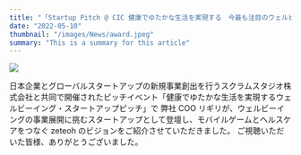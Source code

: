 ```yaml
---
title: "「Startup Pitch @ CIC 健康でゆたかな生活を実現する　今最も注目のウェルビーイング・スタートアップピッチ 」に登壇しました。"
date: "2022-05-10"
thumbnail: "/images/News/award.jpeg"
summary: "This is a summary for this article"
---
```


![](/images/News/2022-05-10/cic-event.jpeg)

日本企業とグローバルスタートアップの新規事業創出を行うスクラムスタジオ株式会社と共同で開催されたピッチイベント「健康でゆたかな生活を実現するウェルビーイング・スタートアップピッチ」で
弊社 COO リギリが、ウェルビーイングの事業展開に挑むスタートアップとして登壇し、モバイルゲームとヘルスケアをつなぐ zeteoh のビジョンをご紹介させていただきました。
ご視聴いただいた皆様、ありがとうございました。

